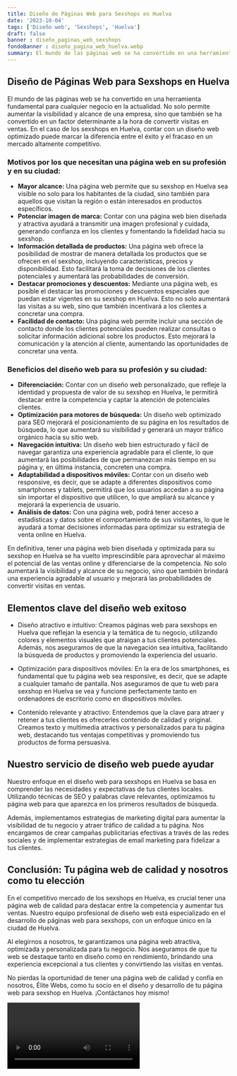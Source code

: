 ```yaml
---
title: Diseño de Páginas Web para Sexshops en Huelva
date: '2023-10-04'
tags: ['Diseño web', 'Sexshops', 'Huelva']
draft: false
banner : diseño_paginas_web_sexshops
fondoBanner : diseño_pagina_web_huelva.webp
summary: El mundo de las páginas web se ha convertido en una herramienta fundamental para cualquier negocio en la actualidad. No solo permite aumentar la visibilidad y alcance de una empresa, sino que también se ha convertido en un factor determinante a la hora de convertir visitas en ventas. En el caso de los sexshops en Huelva, contar con un diseño web optimizado puede marcar la diferencia entre el éxito y el fracaso en un mercado altamente competitivo.
---
```


## Diseño de Páginas Web para Sexshops en Huelva

El mundo de las páginas web se ha convertido en una herramienta fundamental para cualquier negocio en la actualidad. No solo permite aumentar la visibilidad y alcance de una empresa, sino que también se ha convertido en un factor determinante a la hora de convertir visitas en ventas. En el caso de los sexshops en Huelva, contar con un diseño web optimizado puede marcar la diferencia entre el éxito y el fracaso en un mercado altamente competitivo.

### Motivos por los que necesitan una página web en su profesión y en su ciudad:

- **Mayor alcance:** Una página web permite que su sexshop en Huelva sea visible no solo para los habitantes de la ciudad, sino también para aquellos que visitan la región o están interesados en productos específicos.
- **Potenciar imagen de marca:** Contar con una página web bien diseñada y atractiva ayudará a transmitir una imagen profesional y cuidada, generando confianza en los clientes y fomentando la fidelidad hacia su sexshop.
- **Información detallada de productos:** Una página web ofrece la posibilidad de mostrar de manera detallada los productos que se ofrecen en el sexshop, incluyendo características, precios y disponibilidad. Esto facilitará la toma de decisiones de los clientes potenciales y aumentará las probabilidades de conversión.
- **Destacar promociones y descuentos:** Mediante una página web, es posible el destacar las promociones y descuentos especiales que puedan estar vigentes en su sexshop en Huelva. Esto no solo aumentará las visitas a su web, sino que también incentivará a los clientes a concretar una compra.
- **Facilidad de contacto:** Una página web permite incluir una sección de contacto donde los clientes potenciales pueden realizar consultas o solicitar información adicional sobre los productos. Esto mejorará la comunicación y la atención al cliente, aumentando las oportunidades de concretar una venta.

### Beneficios del diseño web para su profesión y su ciudad:

- **Diferenciación:** Contar con un diseño web personalizado, que refleje la identidad y propuesta de valor de su sexshop en Huelva, le permitirá destacar entre la competencia y captar la atención de potenciales clientes.
- **Optimización para motores de búsqueda:** Un diseño web optimizado para SEO mejorará el posicionamiento de su página en los resultados de búsqueda, lo que aumentará su visibilidad y generará un mayor tráfico orgánico hacia su sitio web.
- **Navegación intuitiva:** Un diseño web bien estructurado y fácil de navegar garantiza una experiencia agradable para el cliente, lo que aumentará las posibilidades de que permanezcan más tiempo en su página y, en última instancia, concreten una compra.
- **Adaptabilidad a dispositivos móviles:** Contar con un diseño web responsive, es decir, que se adapte a diferentes dispositivos como smartphones y tablets, permitirá que los usuarios accedan a su página sin importar el dispositivo que utilicen, lo que ampliará su alcance y mejorará la experiencia de usuario.
- **Análisis de datos:** Con una página web, podrá tener acceso a estadísticas y datos sobre el comportamiento de sus visitantes, lo que le ayudará a tomar decisiones informadas para optimizar su estrategia de venta online en Huelva.

En definitiva, tener una página web bien diseñada y optimizada para su sexshop en Huelva se ha vuelto imprescindible para aprovechar al máximo el potencial de las ventas online y diferenciarse de la competencia. No solo aumentará la visibilidad y alcance de su negocio, sino que también brindará una experiencia agradable al usuario y mejorará las probabilidades de convertir visitas en ventas.

<GifSeo />

<Cta />

## Elementos clave del diseño web exitoso

- Diseño atractivo e intuitivo: Creamos páginas web para sexshops en Huelva que reflejan la esencia y la temática de tu negocio, utilizando colores y elementos visuales que atraigan a tus clientes potenciales. Además, nos aseguramos de que la navegación sea intuitiva, facilitando la búsqueda de productos y promoviendo la experiencia del usuario.

- Optimización para dispositivos móviles: En la era de los smartphones, es fundamental que tu página web sea responsive, es decir, que se adapte a cualquier tamaño de pantalla. Nos aseguramos de que tu web para sexshop en Huelva se vea y funcione perfectamente tanto en ordenadores de escritorio como en dispositivos móviles.

- Contenido relevante y atractivo: Entendemos que la clave para atraer y retener a tus clientes es ofrecerles contenido de calidad y original. Creamos texto y multimedia atractivos y personalizados para tu página web, destacando tus ventajas competitivas y promoviendo tus productos de forma persuasiva.

## Nuestro servicio de diseño web puede ayudar

Nuestro enfoque en el diseño web para sexshops en Huelva se basa en comprender las necesidades y expectativas de tus clientes locales. Utilizando técnicas de SEO y palabras clave relevantes, optimizamos tu página web para que aparezca en los primeros resultados de búsqueda.

Además, implementamos estrategias de marketing digital para aumentar la visibilidad de tu negocio y atraer tráfico de calidad a tu página. Nos encargamos de crear campañas publicitarias efectivas a través de las redes sociales y de implementar estrategias de email marketing para fidelizar a tus clientes.

## Conclusión: Tu página web de calidad y nosotros como tu elección

En el competitivo mercado de los sexshops en Huelva, es crucial tener una página web de calidad para destacar entre la competencia y aumentar tus ventas. Nuestro equipo profesional de diseño web está especializado en el desarrollo de páginas web para sexshops, con un enfoque único en la ciudad de Huelva.

Al elegirnos a nosotros, te garantizamos una página web atractiva, optimizada y personalizada para tu negocio. Nos aseguramos de que tu web se destaque tanto en diseño como en rendimiento, brindando una experiencia excepcional a tus clientes y convirtiendo las visitas en ventas.

No pierdas la oportunidad de tener una página web de calidad y confía en nosotros, Élite Webs, como tu socio en el diseño y desarrollo de tu página web para sexshop en Huelva. ¡Contáctanos hoy mismo!

<Video />

<CtaBot job='Sexshops' city='Huelva'/>

<Gmaps query='Huelva+españa+maps' />